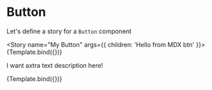 
<Meta title="MDX/Button" component={Button} />


# Button
Let's define a story for a `Button` component

<Story name="My Button" args={{ children: 'Hello from MDX btn' }}>
  {Template.bind({})}
</Story>

<ArgsTable story="My Button" />

I want axtra text description here!

<Canvas>
  <Story name="Secondary" args={{ children: 'Hello from MDX btn', variant: "secondary" }}>
    {Template.bind({})}
  </Story>
</Canvas>